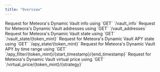 ```yaml
---
title: "Overview"
---
```


<CardGroup>
  <Card title="get_vault_info"  icon="file-code" iconType="solid" href="/api-reference/vaults/get_vault_info">
    Request for Meteora's Dynamic Vault info using `GET` `/vault_info`
  </Card>
  <Card title="get_vault_addresses"  icon="file-code" iconType="solid" href="/api-reference/vaults/get_vault_addresses">
    Request for Meteora's Dynamic Vault addresses using `GET` `/vault_addresses`
  </Card>
  <Card title="get_vault_state"  icon="file-code" iconType="solid" href="/api-reference/vaults/get_vault_state">
    Request for Meteora's Dynamic Vault state using `GET` `/vault_state/{token_mint}`
  </Card>

  <Card title="get_apy_state"  icon="file-code" iconType="solid" href="/api-reference/apy/get_apy_state">
    Request for Meteora's Dynamic Vault APY state using `GET` `/apy_state/{token_mint}`
  </Card>
  <Card title="get_apy_by_time_range"  icon="file-code" iconType="solid" href="/api-reference/apy/get_apy_by_time_range">
    Request for Meteora's Dynamic Vault APY by time range using `GET` `/apy_filter/{token_mint}/{start_timestamp}/{end_timestamp}`
  </Card>

  <Card title="get_virtual_price"  icon="file-code" iconType="solid" href="/api-reference/virtual-price/get_virtual_price">
    Request for Meteora's Dynamic Vault virtual price using `GET` `/virtual_price/{token_mint}/{strategy}`
  </Card>
</CardGroup>